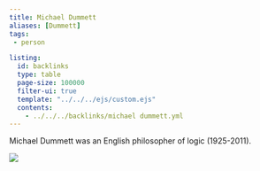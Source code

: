 ```yaml
---
title: Michael Dummett
aliases: [Dummett]
tags: 
 - person

listing:
  id: backlinks
  type: table
  page-size: 100000
  filter-ui: true
  template: "../../../ejs/custom.ejs"
  contents:
    - ../../../backlinks/michael dummett.yml
---
```


Michael Dummett was an English philosopher of logic (1925-2011).

![](/images/headshots/dummett.jpeg)
